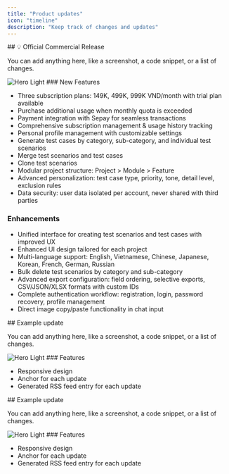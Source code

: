 ```yaml
---
title: "Product updates"
icon: "timeline"
description: "Keep track of changes and updates"
---
```


<Update label="24/06/2025" description="v1.0.0">
  ## 💡 Official Commercial Release

  You can add anything here, like a screenshot, a code snippet, or a list of changes.

  <Frame>
    <img
      className="block"
      src="/images/testgenai-v1.jpg"
      alt="Hero Light"
      title={true}
    />
  </Frame>
  ### New Features

  - Three subscription plans: 149K, 499K, 999K VND/month with trial plan available
  - Purchase additional usage when monthly quota is exceeded
  - Payment integration with Sepay for seamless transactions
  - Comprehensive subscription management & usage history tracking
  - Personal profile management with customizable settings
  - Generate test cases by category, sub-category, and individual test scenarios
  - Merge test scenarios and test cases
  - Clone test scenarios
  - Modular project structure: Project \> Module \> Feature
  - Advanced personalization: test case type, priority, tone, detail level, exclusion rules
  - Data security: user data isolated per account, never shared with third parties

  ### Enhancements

  - Unified interface for creating test scenarios and test cases with improved UX
  - Enhanced UI design tailored for each project
  - Multi-language support: English, Vietnamese, Chinese, Japanese, Korean, French, German, Russian
  - Bulk delete test scenarios by category and sub-category
  - Advanced export configuration: field ordering, selective exports, CSV/JSON/XLSX formats with custom IDs
  - Complete authentication workflow: registration, login, password recovery, profile management
  - Direct image copy/paste functionality in chat input
</Update>

<Update label="Example" description="v0.1.2">
  ## Example update

  You can add anything here, like a screenshot, a code snippet, or a list of changes.

  <Frame>
    <img
      className="block"
      src="https://mintlify-assets.b-cdn.net/hero-light.png"
      alt="Hero Light"
    />
  </Frame>
  ### Features

  - Responsive design
  - Anchor for each update
  - Generated RSS feed entry for each update
</Update>

<Update label="Example" description="v0.1.3">
  ## Example update

  You can add anything here, like a screenshot, a code snippet, or a list of changes.

  <Frame>
    <img
      className="block"
      src="https://mintlify-assets.b-cdn.net/hero-light.png"
      alt="Hero Light"
    />
  </Frame>
  ### Features

  - Responsive design
  - Anchor for each update
  - Generated RSS feed entry for each update
</Update>